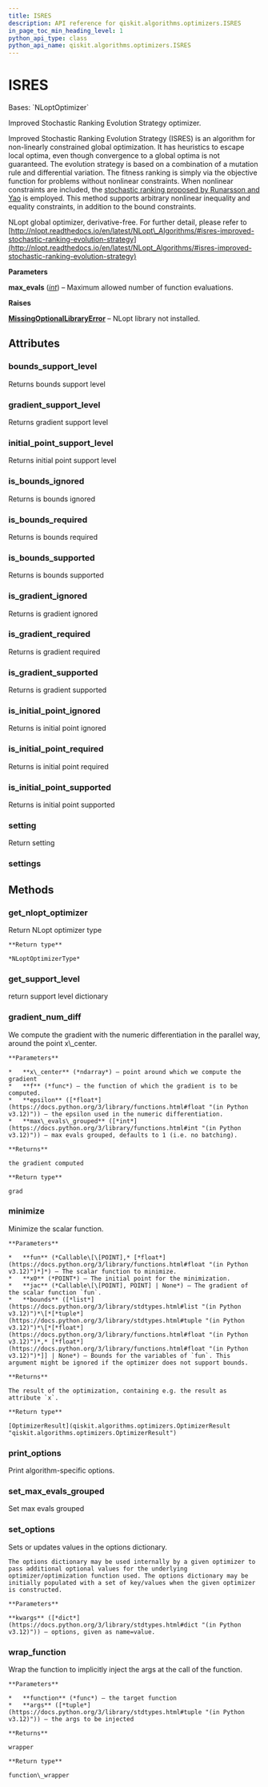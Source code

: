 ```yaml
---
title: ISRES
description: API reference for qiskit.algorithms.optimizers.ISRES
in_page_toc_min_heading_level: 1
python_api_type: class
python_api_name: qiskit.algorithms.optimizers.ISRES
---
```


# ISRES

<Class id="qiskit.algorithms.optimizers.ISRES" isDedicatedPage={true} github="https://github.com/qiskit/qiskit/tree/stable/0.45/qiskit/algorithms/optimizers/nlopts/isres.py" signature="qiskit.algorithms.optimizers.ISRES(max_evals=1000)" modifiers="class">
  Bases: `NLoptOptimizer`

  Improved Stochastic Ranking Evolution Strategy optimizer.

  Improved Stochastic Ranking Evolution Strategy (ISRES) is an algorithm for non-linearly constrained global optimization. It has heuristics to escape local optima, even though convergence to a global optima is not guaranteed. The evolution strategy is based on a combination of a mutation rule and differential variation. The fitness ranking is simply via the objective function for problems without nonlinear constraints. When nonlinear constraints are included, the [stochastic ranking proposed by Runarsson and Yao](https://www.cs.bham.ac.uk/~xin/papers/published_tec_sep00_constraint.pdf) is employed. This method supports arbitrary nonlinear inequality and equality constraints, in addition to the bound constraints.

  NLopt global optimizer, derivative-free. For further detail, please refer to [http://nlopt.readthedocs.io/en/latest/NLopt\_Algorithms/#isres-improved-stochastic-ranking-evolution-strategy](http://nlopt.readthedocs.io/en/latest/NLopt_Algorithms/#isres-improved-stochastic-ranking-evolution-strategy)

  **Parameters**

  **max\_evals** ([*int*](https://docs.python.org/3/library/functions.html#int "(in Python v3.12)")) – Maximum allowed number of function evaluations.

  **Raises**

  [**MissingOptionalLibraryError**](exceptions#qiskit.exceptions.MissingOptionalLibraryError "qiskit.exceptions.MissingOptionalLibraryError") – NLopt library not installed.

  ## Attributes

  ### bounds\_support\_level

  <Attribute id="qiskit.algorithms.optimizers.ISRES.bounds_support_level">
    Returns bounds support level
  </Attribute>

  ### gradient\_support\_level

  <Attribute id="qiskit.algorithms.optimizers.ISRES.gradient_support_level">
    Returns gradient support level
  </Attribute>

  ### initial\_point\_support\_level

  <Attribute id="qiskit.algorithms.optimizers.ISRES.initial_point_support_level">
    Returns initial point support level
  </Attribute>

  ### is\_bounds\_ignored

  <Attribute id="qiskit.algorithms.optimizers.ISRES.is_bounds_ignored">
    Returns is bounds ignored
  </Attribute>

  ### is\_bounds\_required

  <Attribute id="qiskit.algorithms.optimizers.ISRES.is_bounds_required">
    Returns is bounds required
  </Attribute>

  ### is\_bounds\_supported

  <Attribute id="qiskit.algorithms.optimizers.ISRES.is_bounds_supported">
    Returns is bounds supported
  </Attribute>

  ### is\_gradient\_ignored

  <Attribute id="qiskit.algorithms.optimizers.ISRES.is_gradient_ignored">
    Returns is gradient ignored
  </Attribute>

  ### is\_gradient\_required

  <Attribute id="qiskit.algorithms.optimizers.ISRES.is_gradient_required">
    Returns is gradient required
  </Attribute>

  ### is\_gradient\_supported

  <Attribute id="qiskit.algorithms.optimizers.ISRES.is_gradient_supported">
    Returns is gradient supported
  </Attribute>

  ### is\_initial\_point\_ignored

  <Attribute id="qiskit.algorithms.optimizers.ISRES.is_initial_point_ignored">
    Returns is initial point ignored
  </Attribute>

  ### is\_initial\_point\_required

  <Attribute id="qiskit.algorithms.optimizers.ISRES.is_initial_point_required">
    Returns is initial point required
  </Attribute>

  ### is\_initial\_point\_supported

  <Attribute id="qiskit.algorithms.optimizers.ISRES.is_initial_point_supported">
    Returns is initial point supported
  </Attribute>

  ### setting

  <Attribute id="qiskit.algorithms.optimizers.ISRES.setting">
    Return setting
  </Attribute>

  ### settings

  <Attribute id="qiskit.algorithms.optimizers.ISRES.settings" />

  ## Methods

  ### get\_nlopt\_optimizer

  <Function id="qiskit.algorithms.optimizers.ISRES.get_nlopt_optimizer" signature="get_nlopt_optimizer()">
    Return NLopt optimizer type

    **Return type**

    *NLoptOptimizerType*
  </Function>

  ### get\_support\_level

  <Function id="qiskit.algorithms.optimizers.ISRES.get_support_level" signature="get_support_level()">
    return support level dictionary
  </Function>

  ### gradient\_num\_diff

  <Function id="qiskit.algorithms.optimizers.ISRES.gradient_num_diff" signature="gradient_num_diff(x_center, f, epsilon, max_evals_grouped=None)" modifiers="static">
    We compute the gradient with the numeric differentiation in the parallel way, around the point x\_center.

    **Parameters**

    *   **x\_center** (*ndarray*) – point around which we compute the gradient
    *   **f** (*func*) – the function of which the gradient is to be computed.
    *   **epsilon** ([*float*](https://docs.python.org/3/library/functions.html#float "(in Python v3.12)")) – the epsilon used in the numeric differentiation.
    *   **max\_evals\_grouped** ([*int*](https://docs.python.org/3/library/functions.html#int "(in Python v3.12)")) – max evals grouped, defaults to 1 (i.e. no batching).

    **Returns**

    the gradient computed

    **Return type**

    grad
  </Function>

  ### minimize

  <Function id="qiskit.algorithms.optimizers.ISRES.minimize" signature="minimize(fun, x0, jac=None, bounds=None)">
    Minimize the scalar function.

    **Parameters**

    *   **fun** (*Callable\[\[POINT],* [*float*](https://docs.python.org/3/library/functions.html#float "(in Python v3.12)")*]*) – The scalar function to minimize.
    *   **x0** (*POINT*) – The initial point for the minimization.
    *   **jac** (*Callable\[\[POINT], POINT] | None*) – The gradient of the scalar function `fun`.
    *   **bounds** ([*list*](https://docs.python.org/3/library/stdtypes.html#list "(in Python v3.12)")*\[*[*tuple*](https://docs.python.org/3/library/stdtypes.html#tuple "(in Python v3.12)")*\[*[*float*](https://docs.python.org/3/library/functions.html#float "(in Python v3.12)")*,* [*float*](https://docs.python.org/3/library/functions.html#float "(in Python v3.12)")*]] | None*) – Bounds for the variables of `fun`. This argument might be ignored if the optimizer does not support bounds.

    **Returns**

    The result of the optimization, containing e.g. the result as attribute `x`.

    **Return type**

    [OptimizerResult](qiskit.algorithms.optimizers.OptimizerResult "qiskit.algorithms.optimizers.OptimizerResult")
  </Function>

  ### print\_options

  <Function id="qiskit.algorithms.optimizers.ISRES.print_options" signature="print_options()">
    Print algorithm-specific options.
  </Function>

  ### set\_max\_evals\_grouped

  <Function id="qiskit.algorithms.optimizers.ISRES.set_max_evals_grouped" signature="set_max_evals_grouped(limit)">
    Set max evals grouped
  </Function>

  ### set\_options

  <Function id="qiskit.algorithms.optimizers.ISRES.set_options" signature="set_options(**kwargs)">
    Sets or updates values in the options dictionary.

    The options dictionary may be used internally by a given optimizer to pass additional optional values for the underlying optimizer/optimization function used. The options dictionary may be initially populated with a set of key/values when the given optimizer is constructed.

    **Parameters**

    **kwargs** ([*dict*](https://docs.python.org/3/library/stdtypes.html#dict "(in Python v3.12)")) – options, given as name=value.
  </Function>

  ### wrap\_function

  <Function id="qiskit.algorithms.optimizers.ISRES.wrap_function" signature="wrap_function(function, args)" modifiers="static">
    Wrap the function to implicitly inject the args at the call of the function.

    **Parameters**

    *   **function** (*func*) – the target function
    *   **args** ([*tuple*](https://docs.python.org/3/library/stdtypes.html#tuple "(in Python v3.12)")) – the args to be injected

    **Returns**

    wrapper

    **Return type**

    function\_wrapper
  </Function>
</Class>

